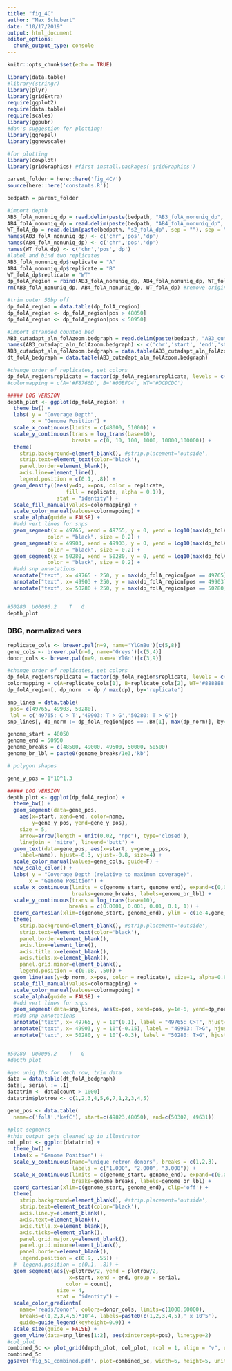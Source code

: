 ```yaml
---
title: "fig_4C"
author: "Max Schubert"
date: "10/17/2019"
output: html_document
editor_options: 
  chunk_output_type: console
---
```


```r
knitr::opts_chunk$set(echo = TRUE)

library(data.table)
#library(stringr)
library(plyr)
library(gridExtra)
require(ggplot2)
require(data.table)
require(scales)
library(ggpubr)
#dan's suggestion for plotting:
library(ggrepel)
library(ggnewscale)

#for plotting
library(cowplot)
library(gridGraphics) #first install.packages('gridGraphics')

parent_folder = here::here('fig_4C/')
source(here::here('constants.R'))
```

```r
bedpath = parent_folder

#import depth
AB3_folA_nonuniq_dp = read.delim(paste(bedpath, "AB3_folA_nonuniq_dp", sep = ""), sep = "\t")
AB4_folA_nonuniq_dp = read.delim(paste(bedpath, "AB4_folA_nonuniq_dp", sep = ""), sep = "\t")
WT_folA_dp = read.delim(paste(bedpath, "s2_folA_dp", sep = ""), sep = "\t")
names(AB3_folA_nonuniq_dp) <- c('chr','pos','dp')
names(AB4_folA_nonuniq_dp) <- c('chr','pos','dp')
names(WT_folA_dp) <- c('chr','pos','dp')
#label and bind two replicates
AB3_folA_nonuniq_dp$replicate = "A"
AB4_folA_nonuniq_dp$replicate = "B"
WT_folA_dp$replicate = "WT"
dp_folA_region = rbind(AB3_folA_nonuniq_dp, AB4_folA_nonuniq_dp, WT_folA_dp)
rm(AB3_folA_nonuniq_dp, AB4_folA_nonuniq_dp, WT_folA_dp) #remove original files

#trim outer 50bp off
dp_folA_region = data.table(dp_folA_region)
dp_folA_region <- dp_folA_region[pos > 48050]
dp_folA_region <- dp_folA_region[pos < 50950]

#import stranded counted bed
AB3_cutadapt_aln_folAzoom.bedgraph = read.delim(paste(bedpath, "AB3_cutadapt_aln_folAzoom.bedgraph", sep = ""), sep = "")
names(AB3_cutadapt_aln_folAzoom.bedgraph) <- c('chr','start', 'end','strand','count')
AB3_cutadapt_aln_folAzoom.bedgraph = data.table(AB3_cutadapt_aln_folAzoom.bedgraph)
dt_folA_bedgraph = data.table(AB3_cutadapt_aln_folAzoom.bedgraph)

```

```r
#change order of replicates, set colors
dp_folA_region$replicate = factor(dp_folA_region$replicate, levels = c('WT','B','A'))
#colormapping = c(A='#F8766D', B='#00BFC4', WT='#DCDCDC')

##### LOG VERSION
depth_plot <- ggplot(dp_folA_region) + 
  theme_bw() +
  labs( y = "Coverage Depth",
        x = "Genome Position") +
  scale_x_continuous(limits = c(48000, 51000)) +
  scale_y_continuous(trans = log_trans(base=10),
                     breaks = c(0, 10, 100, 1000, 10000,100000)) +
  theme(
    strip.background=element_blank(), #strip.placement='outside',
    strip.text=element_text(color='black'), 
    panel.border=element_blank(),
    axis.line=element_line(),
    legend.position = c(0.1, .8)) +
  geom_density((aes(y=dp, x=pos, color = replicate,
                   fill = replicate, alpha = 0.1)),
                stat = "identity") +
  scale_fill_manual(values=colormapping) +
  scale_color_manual(values=colormapping) +
  scale_alpha(guide = FALSE) +
  #add vert lines for snps
  geom_segment(x = 49765, xend = 49765, y = 0, yend = log10(max(dp_folA_region[pos == 49765]$dp)),
             color = "black", size = 0.2) +
  geom_segment(x = 49903, xend = 49903, y = 0, yend = log10(max(dp_folA_region[pos == 49903]$dp)),
             color = "black", size = 0.2) +
  geom_segment(x = 50280, xend = 50280, y = 0, yend = log10(max(dp_folA_region[pos == 50280]$dp)),
             color = "black", size = 0.2) +
  #add snp annotations
  annotate("text", x= 49765 - 250, y = max(dp_folA_region[pos == 49765]$dp), label = "49765: C > T") +
  annotate("text", x= 49903 + 250, y = max(dp_folA_region[pos == 49903]$dp), label = "49903: T > G") +
  annotate("text", x= 50280 + 250, y = max(dp_folA_region[pos == 50280]$dp - 10), label = "50280: T > G")


#50280	U00096.2	T	G
depth_plot
```

### DBG, normalized vers
```r

replicate_cols <- brewer.pal(n=9, name='YlGnBu')[c(5,8)]
gene_cols <- brewer.pal(n=9, name='Greys')[c(5,4)]
donor_cols <- brewer.pal(n=9, name='YlGn')[c(3,9)]

#change order of replicates, set colors
dp_folA_region$replicate = factor(dp_folA_region$replicate, levels = c('WT','B','A'))
colormapping = c(A=replicate_cols[1], B=replicate_cols[2], WT='#888888')
dp_folA_region[, dp_norm := dp / max(dp), by='replicate']

snp_lines = data.table(
 pos= c(49765, 49903, 50280), 
 lbl = c('49765: C > T','49903: T > G','50280: T > G'))
snp_lines[, dp_norm := dp_folA_region[pos == .BY[1], max(dp_norm)], by='pos']

genome_start = 48050
genome_end = 50950
genome_breaks = c(48500, 49000, 49500, 50000, 50500)
genome_br_lbl = paste0(genome_breaks/1e3,'kb')

# polygon shapes

gene_y_pos = 1*10^1.3

##### LOG VERSION
depth_plot <- ggplot(dp_folA_region) + 
  theme_bw() +
  geom_segment(data=gene_pos, 
    aes(x=start, xend=end, color=name,
        y=gene_y_pos, yend=gene_y_pos),
    size = 5, 
    arrow=arrow(length = unit(0.02, "npc"), type='closed'), 
    linejoin = 'mitre', lineend='butt') +  
  geom_text(data=gene_pos, aes(x=start, y=gene_y_pos, 
    label=name), hjust=-0.3, vjust=-0.8, size=4) +
  scale_color_manual(values=gene_cols, guide=F) +
  new_scale_color() +
  labs( y = "Coverage Depth (relative to maximum coverage)",
       x = "Genome Position") +
  scale_x_continuous(limits = c(genome_start, genome_end), expand=c(0,0), 
                     breaks=genome_breaks, labels=genome_br_lbl) +
  scale_y_continuous(trans = log_trans(base=10), 
                    breaks = c(0.0001, 0.001, 0.01, 0.1, 1)) +
  coord_cartesian(xlim=c(genome_start, genome_end), ylim = c(1e-4,gene_y_pos*1.5), clip='on') +
  theme(
    strip.background=element_blank(), #strip.placement='outside',
    strip.text=element_text(color='black'), 
    panel.border=element_blank(),
    axis.line=element_line(),
    axis.title.x=element_blank(),
    axis.ticks.x=element_blank(),
    panel.grid.minor=element_blank(),
    legend.position = c(0.08, .50)) +
  geom_line(aes(y=dp_norm, x=pos, color = replicate), size=1, alpha=0.8) +
  scale_fill_manual(values=colormapping) +
  scale_color_manual(values=colormapping) +
  scale_alpha(guide = FALSE) +
  #add vert lines for snps
  geom_segment(data=snp_lines, aes(x=pos, xend=pos, y=1e-6, yend=dp_norm), linetype=2) +
  #add snp annotations
  annotate("text", x= 49765, y = 10^(0.1), label = "49765: C>T", hjust=0, angle=45, size=3) +
  annotate("text", x= 49903, y = 10^(-0.15), label = "49903: T>G", hjust=0, angle=45, size=3) +
  annotate("text", x= 50280, y = 10^(-0.3), label = "50280: T>G", hjust=0, angle=45, size=3)


#50280	U00096.2	T	G
#depth_plot

#gen uniq IDs for each row, trim data
data = data.table(dt_folA_bedgraph)
data[, serial := .I]
datatrim <- data[count > 1000]
datatrim$plotrow <- c(1,2,3,4,5,6,7,1,2,3,4,5)

gene_pos <- data.table(
  name=c('folA','kefC'), start=c(49823,48050), end=c(50302, 49631))

#plot segments
#this output gets cleaned up in illustrator
col_plot <- ggplot(datatrim) + 
  theme_bw() +
  labs(x = "Genome Position") +
  scale_y_continuous(name='unique retron donors', breaks = c(1,2,3),
                     labels = c("1.000", "2.000", "3.000")) +
  scale_x_continuous(limits = c(genome_start, genome_end), expand=c(0,0), 
                     breaks=genome_breaks, labels=genome_br_lbl) +
  coord_cartesian(xlim=c(genome_start, genome_end), clip='off') +
  theme(
    strip.background=element_blank(), #strip.placement='outside',
    strip.text=element_text(color='black'),
    axis.line.y=element_blank(),
    axis.text=element_blank(),
    axis.title.x=element_blank(),
    axis.ticks=element_blank(),
    panel.grid.major.y=element_blank(),
    panel.grid.minor=element_blank(),
    panel.border=element_blank(),
    legend.position = c(0.9, .55)) +
  #  legend.position = c(0.1, .8)) +
  geom_segment(aes(y=plotrow/2, yend = plotrow/2,
                    x=start, xend = end, group = serial,
                   color = count),
                size = 4,
                stat = "identity") +
  scale_color_gradientn(
    name='reads/donor', colors=donor_cols, limits=c(1000,60000), 
    breaks=c(1,2,3,4,5)*10^4, labels=paste0(c(1,2,3,4,5),' x 10^5'),
    guide=guide_legend(keyheight=0.9)) +
  scale_size(guide = FALSE) +
  geom_vline(data=snp_lines[1:2], aes(xintercept=pos), linetype=2)
#col_plot
combined_5c <- plot_grid(depth_plot, col_plot, ncol = 1, align = "v", rel_heights = c(1,0.4))
combined_5c
ggsave('fig_5C_combined.pdf', plot=combined_5c, width=6, height=5, units='in', dpi=300, useDingbats = FALSE)
```

